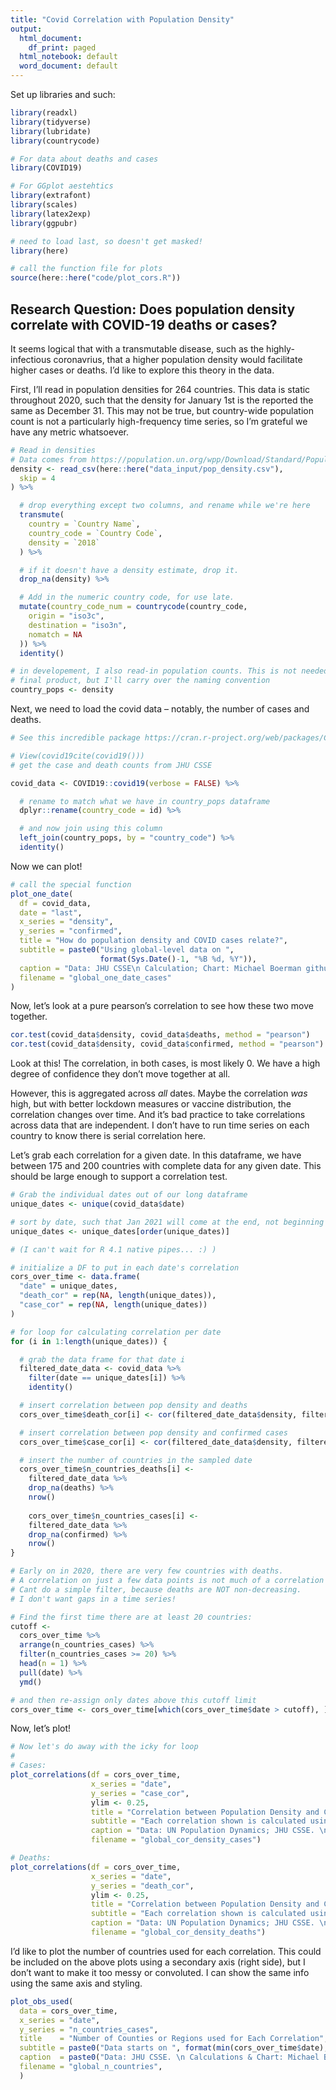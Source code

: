 ```yaml
---
title: "Covid Correlation with Population Density"
output:
  html_document:
    df_print: paged
  html_notebook: default
  word_document: default
---
```


Set up libraries and such:

```r
library(readxl)
library(tidyverse)
library(lubridate)
library(countrycode)

# For data about deaths and cases
library(COVID19)

# For GGplot aestehtics
library(extrafont)
library(scales)
library(latex2exp)
library(ggpubr)

# need to load last, so doesn't get masked!
library(here)

# call the function file for plots
source(here::here("code/plot_cors.R"))
```

## Research Question: Does population density correlate with COVID-19 deaths or cases?

It seems logical that with a transmutable disease, such as the highly-infectious coronavrius, that a higher population density would facilitate higher cases or deaths. I'd like to explore this theory in the data.

First, I'll read in population densities for 264 countries. This data is static throughout 2020, such that the density for January 1st is the reported the same as December 31. This may not be true, but country-wide population count is not a particularly high-frequency time series, so I'm grateful we have any metric whatsoever.

```r
# Read in densities
# Data comes from https://population.un.org/wpp/Download/Standard/Population/
density <- read_csv(here::here("data_input/pop_density.csv"),
  skip = 4
) %>%

  # drop everything except two columns, and rename while we're here
  transmute(
    country = `Country Name`,
    country_code = `Country Code`,
    density = `2018`
  ) %>%

  # if it doesn't have a density estimate, drop it.
  drop_na(density) %>%

  # Add in the numeric country code, for use late.
  mutate(country_code_num = countrycode(country_code,
    origin = "iso3c",
    destination = "iso3n",
    nomatch = NA
  )) %>%
  identity()

# in developement, I also read-in population counts. This is not needed in the
# final product, but I'll carry over the naming convention
country_pops <- density
```

Next, we need to load the covid data -- notably, the number of cases and deaths.

```r
# See this incredible package https://cran.r-project.org/web/packages/COVID19/index.html

# View(covid19cite(covid19()))
# get the case and death counts from JHU CSSE

covid_data <- COVID19::covid19(verbose = FALSE) %>%

  # rename to match what we have in country_pops dataframe
  dplyr::rename(country_code = id) %>%

  # and now join using this column
  left_join(country_pops, by = "country_code") %>%
  identity()

```

Now we can plot!
```r
# call the special function
plot_one_date(
  df = covid_data,
  date = "last",
  x_series = "density",
  y_series = "confirmed",
  title = "How do population density and COVID cases relate?",
  subtitle = paste0("Using global-level data on ", 
                    format(Sys.Date()-1, "%B %d, %Y")),
  caption = "Data: JHU CSSE\n Calculation; Chart: Michael Boerman github.com/michaelboerman",
  filename = "global_one_date_cases"
)

```

Now, let's look at a pure pearson's correlation to see how these two move together.

```r
cor.test(covid_data$density, covid_data$deaths, method = "pearson")
cor.test(covid_data$density, covid_data$confirmed, method = "pearson")
```

Look at this! The correlation, in both cases, is most likely 0. We have a high degree of confidence they don't move together at all.

However, this is aggregated across *all* dates. Maybe the correlation *was* high, but with better lockdown measures or vaccine distribution, the correlation changes over time. And it's bad practice to take correlations across data that are independent. I don't have to run time series on each country to know there is serial correlation here.

Let's grab each correlation for a given date. In this dataframe, we have between 175 and 200 countries with complete data for any given date. This should be large enough to support a correlation test.

```r
# Grab the individual dates out of our long dataframe
unique_dates <- unique(covid_data$date)

# sort by date, such that Jan 2021 will come at the end, not beginning
unique_dates <- unique_dates[order(unique_dates)]

# (I can't wait for R 4.1 native pipes... :) )

# initialize a DF to put in each date's correlation
cors_over_time <- data.frame(
  "date" = unique_dates,
  "death_cor" = rep(NA, length(unique_dates)),
  "case_cor" = rep(NA, length(unique_dates))
)

# for loop for calculating correlation per date
for (i in 1:length(unique_dates)) {

  # grab the data frame for that date i
  filtered_date_data <- covid_data %>%
    filter(date == unique_dates[i]) %>%
    identity()

  # insert correlation between pop density and deaths
  cors_over_time$death_cor[i] <- cor(filtered_date_data$density, filtered_date_data$deaths, use = "complete.obs")

  # insert correlation between pop density and confirmed cases
  cors_over_time$case_cor[i] <- cor(filtered_date_data$density, filtered_date_data$confirmed, use = "complete.obs")

  # insert the number of countries in the sampled date
  cors_over_time$n_countries_deaths[i] <-
    filtered_date_data %>%
    drop_na(deaths) %>%
    nrow()
  
    cors_over_time$n_countries_cases[i] <-
    filtered_date_data %>%
    drop_na(confirmed) %>%
    nrow()
}

# Early on in 2020, there are very few countries with deaths.
# A correlation on just a few data points is not much of a correlation at all, so I will filter these out.
# Cant do a simple filter, because deaths are NOT non-decreasing.
# I don't want gaps in a time series!

# Find the first time there are at least 20 countries:
cutoff <-
  cors_over_time %>%
  arrange(n_countries_cases) %>%
  filter(n_countries_cases >= 20) %>%
  head(n = 1) %>%
  pull(date) %>%
  ymd()

# and then re-assign only dates above this cutoff limit
cors_over_time <- cors_over_time[which(cors_over_time$date > cutoff), ]
```

Now, let's plot!

```r
# Now let's do away with the icky for loop
# 
# Cases:
plot_correlations(df = cors_over_time,
                  x_series = "date",
                  y_series = "case_cor",
                  ylim <- 0.25,
                  title = "Correlation between Population Density and COVID Cases across Countries",
                  subtitle = "Each correlation shown is calculated using data just for that date, not cumulative.",
                  caption = "Data: UN Population Dynamics; JHU CSSE. \n Calculations & Chart: Michael Boerman, https://github.com/michaelboerman",
                  filename = "global_cor_density_cases")

# Deaths:
plot_correlations(df = cors_over_time,
                  x_series = "date",
                  y_series = "death_cor",
                  ylim <- 0.25,
                  title = "Correlation between Population Density and COVID Deaths across Countries",
                  subtitle = "Each correlation shown is calculated using data just for that date, not cumulative.",
                  caption = "Data: UN Population Dynamics; JHU CSSE. \n Calculations & Chart: Michael Boerman, https://github.com/michaelboerman",
                  filename = "global_cor_density_deaths")

```

I'd like to plot the number of countries used for each correlation. This could be included on the above plots using a secondary axis (right side), but I don't want to make it too messy or convoluted. I can show the same info using the same axis and styling.

```r
plot_obs_used(
  data = cors_over_time,
  x_series = "date",
  y_series = "n_countries_cases",
  title    = "Number of Counties or Regions used for Each Correlation",
  subtitle = paste0("Data starts on ", format(min(cors_over_time$date), "%B %d, %Y"), " which is the first day with cases in at least 20 regions"),
  caption  = paste0("Data: JHU CSSE. \n Calculations & Chart: Michael Boerman, https://github.com/michaelboerman"),
  filename = "global_n_countries", 
  )
```
